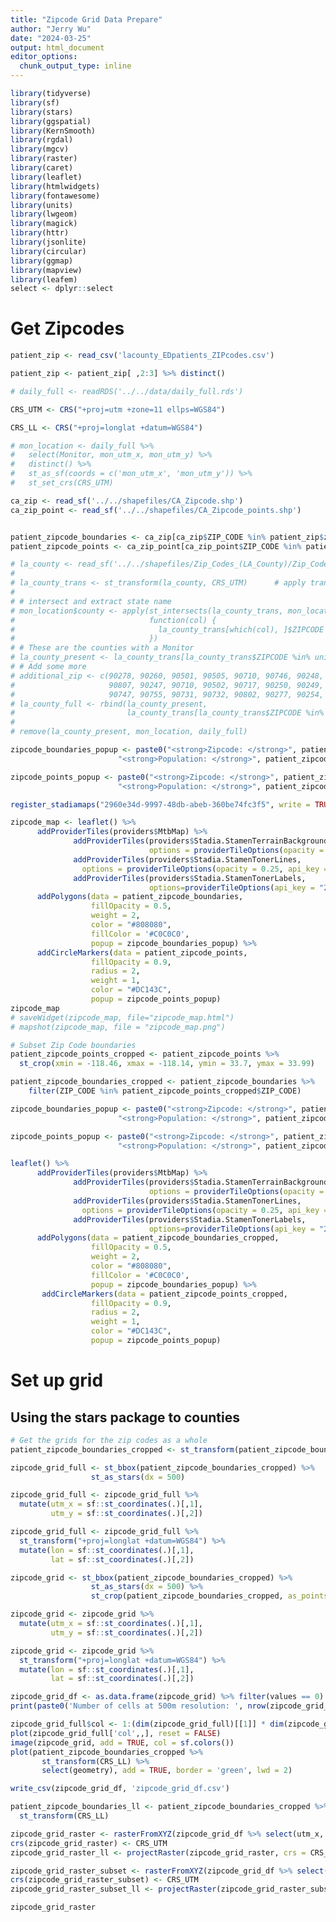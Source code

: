 ```yaml
---
title: "Zipcode Grid Data Prepare"
author: "Jerry Wu"
date: "2024-03-25"
output: html_document
editor_options: 
  chunk_output_type: inline
---
```


```r
library(tidyverse)
library(sf)
library(stars)
library(ggspatial)
library(KernSmooth)
library(rgdal)
library(mgcv)
library(raster)
library(caret)
library(leaflet)
library(htmlwidgets)
library(fontawesome) 
library(units)
library(lwgeom)
library(magick)
library(httr)
library(jsonlite)
library(circular)
library(ggmap)
library(mapview)
library(leafem)
select <- dplyr::select
```

# Get Zipcodes
```r
patient_zip <- read_csv('lacounty_EDpatients_ZIPcodes.csv')

patient_zip <- patient_zip[ ,2:3] %>% distinct()

# daily_full <- readRDS('../../data/daily_full.rds')

CRS_UTM <- CRS("+proj=utm +zone=11 ellps=WGS84")

CRS_LL <- CRS("+proj=longlat +datum=WGS84")

# mon_location <- daily_full %>%
#   select(Monitor, mon_utm_x, mon_utm_y) %>%
#   distinct() %>%
#   st_as_sf(coords = c('mon_utm_x', 'mon_utm_y')) %>%
#   st_set_crs(CRS_UTM)

ca_zip <- read_sf('../../shapefiles/CA_Zipcode.shp')
ca_zip_point <- read_sf('../../shapefiles/CA_Zipcode_points.shp')


patient_zipcode_boundaries <- ca_zip[ca_zip$ZIP_CODE %in% patient_zip$zipcode, ]
patient_zipcode_points <- ca_zip_point[ca_zip_point$ZIP_CODE %in% patient_zip$zipcode, ]

# la_county <- read_sf('../../shapefiles/Zip_Codes_(LA_County)/Zip_Codes_(LA_County).shp')
# 
# la_county_trans <- st_transform(la_county, CRS_UTM)      # apply transformation to polygons sf
# 
# # intersect and extract state name
# mon_location$county <- apply(st_intersects(la_county_trans, mon_location, sparse = FALSE), 2, 
#                              function(col) { 
#                                la_county_trans[which(col), ]$ZIPCODE
#                              })
# # These are the counties with a Monitor
# la_county_present <- la_county_trans[la_county_trans$ZIPCODE %in% unique(mon_location$county), ]
# # Add some more
# additional_zip <- c(90278, 90260, 90501, 90505, 90710, 90746, 90248, 90806, 
#                     90807, 90247, 90710, 90502, 90717, 90250, 90249, 90506, 
#                     90747, 90755, 90731, 90732, 90802, 90277, 90254, 90261)
# la_county_full <- rbind(la_county_present, 
#                         la_county_trans[la_county_trans$ZIPCODE %in% additional_zip, ])
# 
# remove(la_county_present, mon_location, daily_full)

zipcode_boundaries_popup <- paste0("<strong>Zipcode: </strong>", patient_zipcode_boundaries$ZIP_CODE, "<br>",
                        "<strong>Population: </strong>", patient_zipcode_boundaries$POPULATION)

zipcode_points_popup <- paste0("<strong>Zipcode: </strong>", patient_zipcode_points$ZIP_CODE, "<br>",
                        "<strong>Population: </strong>", patient_zipcode_points$POPULATION)

register_stadiamaps("2960e34d-9997-48db-abeb-360be74fc3f5", write = TRUE)

zipcode_map <- leaflet() %>% 
      addProviderTiles(providers$MtbMap) %>%
              addProviderTiles(providers$Stadia.StamenTerrainBackground,
                               options = providerTileOptions(opacity = 0.9, api_key = "2960e34d-9997-48db-abeb-360be74fc3f5")) %>%
              addProviderTiles(providers$Stadia.StamenTonerLines,
                options = providerTileOptions(opacity = 0.25, api_key = "2960e34d-9997-48db-abeb-360be74fc3f5")) %>%
              addProviderTiles(providers$Stadia.StamenTonerLabels,
                               options=providerTileOptions(api_key = "2960e34d-9997-48db-abeb-360be74fc3f5")) %>%
      addPolygons(data = patient_zipcode_boundaries,
                  fillOpacity = 0.5, 
                  weight = 2, 
                  color = "#808080",
                  fillColor = '#C0C0C0',
                  popup = zipcode_boundaries_popup) %>%
      addCircleMarkers(data = patient_zipcode_points,
                  fillOpacity = 0.9,
                  radius = 2,
                  weight = 1, 
                  color = "#DC143C",
                  popup = zipcode_points_popup)
zipcode_map
# saveWidget(zipcode_map, file="zipcode_map.html")
# mapshot(zipcode_map, file = "zipcode_map.png")
```

```r
# Subset Zip Code boundaries
patient_zipcode_points_cropped <- patient_zipcode_points %>%
  st_crop(xmin = -118.46, xmax = -118.14, ymin = 33.7, ymax = 33.99)

patient_zipcode_boundaries_cropped <- patient_zipcode_boundaries %>%
    filter(ZIP_CODE %in% patient_zipcode_points_cropped$ZIP_CODE)

zipcode_boundaries_popup <- paste0("<strong>Zipcode: </strong>", patient_zipcode_boundaries_cropped$ZIP_CODE, "<br>",
                        "<strong>Population: </strong>", patient_zipcode_boundaries_cropped$POPULATION)

zipcode_points_popup <- paste0("<strong>Zipcode: </strong>", patient_zipcode_points_cropped$ZIP_CODE, "<br>",
                        "<strong>Population: </strong>", patient_zipcode_points_cropped$POPULATION)

leaflet() %>% 
      addProviderTiles(providers$MtbMap) %>%
              addProviderTiles(providers$Stadia.StamenTerrainBackground,
                               options = providerTileOptions(opacity = 0.9, api_key = "2960e34d-9997-48db-abeb-360be74fc3f5")) %>%
              addProviderTiles(providers$Stadia.StamenTonerLines,
                options = providerTileOptions(opacity = 0.25, api_key = "2960e34d-9997-48db-abeb-360be74fc3f5")) %>%
              addProviderTiles(providers$Stadia.StamenTonerLabels,
                               options=providerTileOptions(api_key = "2960e34d-9997-48db-abeb-360be74fc3f5")) %>%
      addPolygons(data = patient_zipcode_boundaries_cropped,
                  fillOpacity = 0.5, 
                  weight = 2, 
                  color = "#808080",
                  fillColor = '#C0C0C0',
                  popup = zipcode_boundaries_popup) %>%
       addCircleMarkers(data = patient_zipcode_points_cropped,
                  fillOpacity = 0.9,
                  radius = 2,
                  weight = 1, 
                  color = "#DC143C",
                  popup = zipcode_points_popup)
```


# Set up grid
## Using the stars package to counties
```r
# Get the grids for the zip codes as a whole
patient_zipcode_boundaries_cropped <- st_transform(patient_zipcode_boundaries_cropped, CRS_UTM)

zipcode_grid_full <- st_bbox(patient_zipcode_boundaries_cropped) %>%
                  st_as_stars(dx = 500)

zipcode_grid_full <- zipcode_grid_full %>%
  mutate(utm_x = sf::st_coordinates(.)[,1],
         utm_y = sf::st_coordinates(.)[,2])

zipcode_grid_full <- zipcode_grid_full %>%
  st_transform("+proj=longlat +datum=WGS84") %>%
  mutate(lon = sf::st_coordinates(.)[,1],
         lat = sf::st_coordinates(.)[,2])

zipcode_grid <- st_bbox(patient_zipcode_boundaries_cropped) %>%
                  st_as_stars(dx = 500) %>%
                  st_crop(patient_zipcode_boundaries_cropped, as_points = FALSE)

zipcode_grid <- zipcode_grid %>%
  mutate(utm_x = sf::st_coordinates(.)[,1],
         utm_y = sf::st_coordinates(.)[,2])

zipcode_grid <- zipcode_grid %>%
  st_transform("+proj=longlat +datum=WGS84") %>%
  mutate(lon = sf::st_coordinates(.)[,1],
         lat = sf::st_coordinates(.)[,2])

zipcode_grid_df <- as.data.frame(zipcode_grid) %>% filter(values == 0)
print(paste0('Number of cells at 500m resolution: ', nrow(zipcode_grid_df)))
```

```r
zipcode_grid_full$col <- 1:(dim(zipcode_grid_full)[[1]] * dim(zipcode_grid_full)[[2]])
plot(zipcode_grid_full['col',,], reset = FALSE)
image(zipcode_grid, add = TRUE, col = sf.colors())
plot(patient_zipcode_boundaries_cropped %>% 
       st_transform(CRS_LL) %>%
       select(geometry), add = TRUE, border = 'green', lwd = 2)
```


```r
write_csv(zipcode_grid_df, 'zipcode_grid_df.csv')
```

```r
patient_zipcode_boundaries_ll <- patient_zipcode_boundaries_cropped %>%
  st_transform(CRS_LL)

zipcode_grid_raster <- rasterFromXYZ(zipcode_grid_df %>% select(utm_x, utm_y, 1))
crs(zipcode_grid_raster) <- CRS_UTM
zipcode_grid_raster_ll <- projectRaster(zipcode_grid_raster, crs = CRS_LL)

zipcode_grid_raster_subset <- rasterFromXYZ(zipcode_grid_df %>% select(utm_x, utm_y, 1) %>% head(5))
crs(zipcode_grid_raster_subset) <- CRS_UTM
zipcode_grid_raster_subset_ll <- projectRaster(zipcode_grid_raster_subset, crs = CRS_LL)

zipcode_grid_raster
```
 


 
 